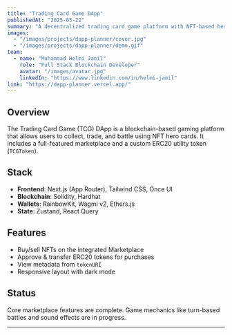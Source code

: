 ```yaml
---
title: "Trading Card Game DApp"
publishedAt: "2025-05-22"
summary: "A decentralized trading card game platform with NFT-based heroes, an ERC20 token, and an integrated marketplace."
images:
  - "/images/projects/dapp-planner/cover.jpg"
  - "/images/projects/dapp-planner/demo.gif"
team:
  - name: "Muhammad Helmi Jamil"
    role: "Full Stack Blockchain Developer"
    avatar: "/images/avatar.jpg"
    linkedIn: "https://www.linkedin.com/in/helmi-jamil"
link: "https://dapp-planner.vercel.app/"
---
```


## Overview

The Trading Card Game (TCG) DApp is a blockchain-based gaming platform that allows users to collect, trade, and battle using NFT hero cards. It includes a full-featured marketplace and a custom ERC20 utility token (`TCGToken`).

## Stack

* **Frontend**: Next.js (App Router), Tailwind CSS, Once UI
* **Blockchain**: Solidity, Hardhat
* **Wallets**: RainbowKit, Wagmi v2, Ethers.js
* **State**: Zustand, React Query

## Features

* Buy/sell NFTs on the integrated Marketplace
* Approve & transfer ERC20 tokens for purchases
* View metadata from `tokenURI`
* Responsive layout with dark mode

## Status

Core marketplace features are complete. Game mechanics like turn-based battles and sound effects are in progress.



---


